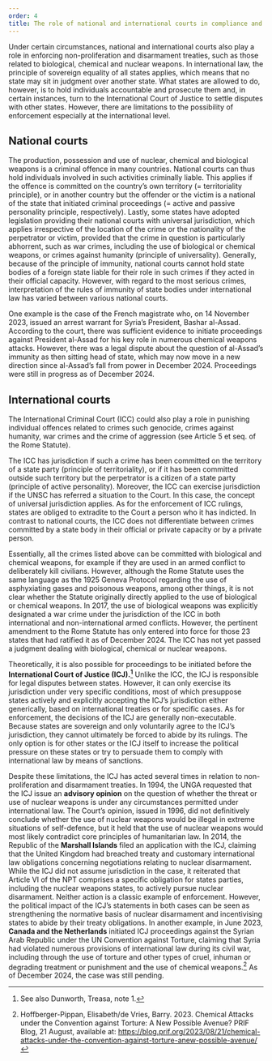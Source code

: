 ```yaml
---
order: 4
title: The role of national and international courts in compliance and enforcement
---
```



Under certain circumstances, national and international courts also play a role in enforcing non-proliferation and disarmament treaties, such as those related to biological, chemical and nuclear weapons. In international law, the principle of sovereign equality of all states applies, which means that no state may sit in judgment over another state. What states are allowed to do, however, is to hold individuals accountable and prosecute them and, in certain instances, turn to the International Court of Justice to settle disputes with other states. However, there are limitations to the possibility of enforcement especially at the international level.

## National courts

The production, possession and use of nuclear, chemical and biological weapons is a criminal offence in many countries. National courts can thus hold individuals involved in such activities criminally liable. This applies if the offence is committed on the country’s own territory (= territoriality principle), or in another country but the offender or the victim is a national of the state that initiated criminal proceedings (= active and passive personality principle, respectively). Lastly, some states have adopted legislation providing their national courts with universal jurisdiction, which applies irrespective of the location of the crime or the nationality of the perpetrator or victim, provided that the crime in question is particularly abhorrent, such as war crimes, including the use of biological or chemical weapons, or crimes against humanity (principle of universality). Generally, because of the principle of immunity, national courts cannot hold state bodies of a foreign state liable for their role in such crimes if they acted in their official capacity. However, with regard to the most serious crimes, interpretation of the rules of immunity of state bodies under international law has varied between various national courts.

One example is the case of the French magistrate who, on 14 November 2023,  issued an arrest warrant for Syria’s President, Bashar al-Assad. According to the court, there was sufficient evidence to initiate proceedings against President al-Assad for his key role in numerous chemical weapons attacks. However, there was a legal dispute about the question of al-Assad’s immunity as then sitting head of state, which may now move in a new direction since al-Assad’s fall from power in December 2024. Proceedings were still in progress as of December 2024.

## International courts

The International Criminal Court (ICC) could also play a role in punishing individual offences related to crimes such genocide, crimes against humanity, war crimes and the crime of aggression (see Article 5 et seq. of the Rome Statute).

<Figure
  size="medium"
  src="International_Criminal_Court_2018.jpg"
  caption="The ICC Headquarter in The Hague (2018"
  alt=""
  credit="Justiflix/Wikimedia; CC BY-SA 4.0"
  license=""
></Figure>

The ICC has jurisdiction if such a crime has been committed on the territory of a state party (principle of territoriality), or if it has been committed outside such territory but the perpetrator is a citizen of a state party (principle of active personality). Moreover, the ICC can exercise jurisdiction if the UNSC has referred a situation to the Court. In this case, the concept of universal jurisdiction applies. As for the enforcement of ICC rulings, states are obliged to extradite to the Court a person who it has indicted. In contrast to national courts, the ICC does not differentiate between crimes committed by a state body in their official or private capacity or by a private person.

Essentially, all the crimes listed above can be committed with biological and chemical weapons, for example if they are used in an armed conflict to deliberately kill civilians. However, although the Rome Statute uses the same language as the 1925 Geneva Protocol regarding the use of asphyxiating gases and poisonous weapons, among other things, it is not clear whether the Statute originally directly applied to the use of biological or chemical weapons. In 2017, the use of biological weapons was explicitly designated a war crime under the jurisdiction of the ICC in both international and non-international armed conflicts. However, the pertinent amendment to the Rome Statute has only entered into force for those 23 states that had ratified it as of December 2024. The ICC has not yet passed a judgment dealing with biological, chemical or nuclear weapons.

Theoretically, it is also possible for proceedings to be initiated before the **International Court of Justice (ICJ).[^1]** Unlike the ICC, the ICJ is responsible for legal disputes between states. However, it can only exercise its jurisdiction under very specific conditions, most of which presuppose states actively and explicitly accepting the ICJ’s jurisdiction either generically, based on international treaties or for specific cases. As for enforcement, the decisions of the ICJ are generally non-executable. Because states are sovereign and only voluntarily agree to the ICJ’s jurisdiction, they cannot ultimately be forced to abide by its rulings. The only option is for other states or the ICJ itself to increase the political pressure on these states or try to persuade them to comply with international law by means of sanctions.

Despite these limitations, the ICJ has acted several times in relation to non-proliferation and disarmament treaties. In 1994, the UNGA requested that the ICJ issue an **advisory opinion** on the question of whether the threat or use of nuclear weapons is under any circumstances permitted under international law. The Court’s opinion, issued in 1996, did not definitively conclude whether the use of nuclear weapons would be illegal in extreme situations of self-defence, but it held that the use of nuclear weapons would most likely contradict core principles of humanitarian law. In 2014, the Republic of the **Marshall Islands** filed an application with the ICJ, claiming that the United Kingdom had breached treaty and customary international law obligations concerning negotiations relating to nuclear disarmament. While the ICJ did not assume jurisdiction in the case, it reiterated that Article VI of the NPT comprises a specific obligation for states parties, including the nuclear weapons states, to actively pursue nuclear disarmament. Neither action is a classic example of enforcement. However, the political impact of the ICJ’s statements in both cases can be seen as strengthening the normative basis of nuclear disarmament and incentivising states to abide by their treaty obligations. In another example, in June 2023, **Canada and the Netherlands** initiated ICJ proceedings against the Syrian Arab Republic under the UN Convention against Torture, claiming that Syria had violated numerous provisions of international law during its civil war, including through the use of torture and other types of cruel, inhuman or degrading treatment or punishment and the use of chemical weapons.[^2] As of December 2024, the case was still pending.




[^1]: See also Dunworth, Treasa, note 1.
[^2]: Hoffberger-Pippan, Elisabeth/de Vries, Barry. 2023. Chemical Attacks under the Convention against Torture: A New Possible Avenue? PRIF Blog, 21 August, available at: https://blog.prif.org/2023/08/21/chemical-attacks-under-the-convention-against-torture-anew-possible-avenue/

